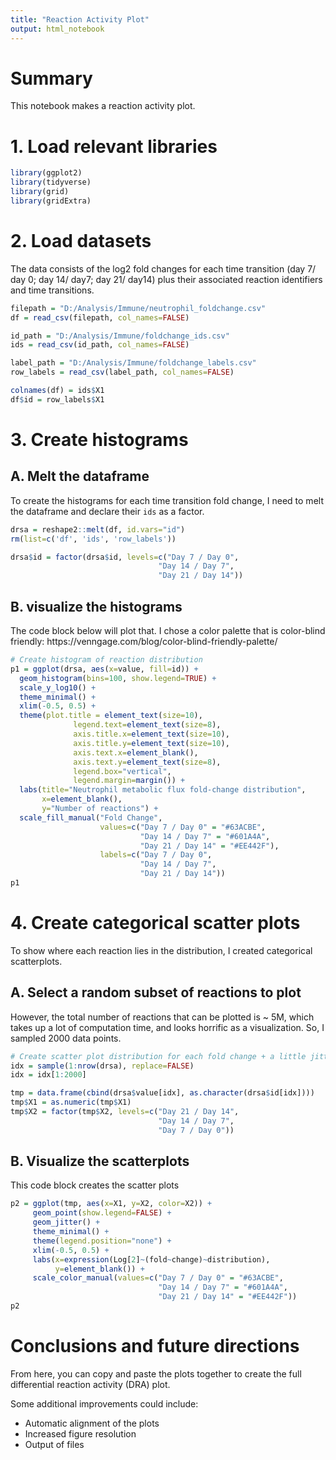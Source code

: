 ```yaml
---
title: "Reaction Activity Plot"
output: html_notebook
---
```


# Summary
This notebook makes a reaction activity plot.

# 1. Load relevant libraries
```r
library(ggplot2)
library(tidyverse)
library(grid)
library(gridExtra)
```

# 2. Load datasets
The data consists of the log2 fold changes for each time transition (day 7/ day 0; day 14/ day7; day 21/ day14) plus their associated reaction identifiers and time transitions.
```r
filepath = "D:/Analysis/Immune/neutrophil_foldchange.csv"
df = read_csv(filepath, col_names=FALSE)

id_path = "D:/Analysis/Immune/foldchange_ids.csv"
ids = read_csv(id_path, col_names=FALSE)

label_path = "D:/Analysis/Immune/foldchange_labels.csv"
row_labels = read_csv(label_path, col_names=FALSE)

colnames(df) = ids$X1
df$id = row_labels$X1
```

# 3. Create histograms

## A. Melt the dataframe
To create the histograms for each time transition fold change, I need to melt the dataframe and declare their `ids` as a factor. 
```r
drsa = reshape2::melt(df, id.vars="id")
rm(list=c('df', 'ids', 'row_labels'))

drsa$id = factor(drsa$id, levels=c("Day 7 / Day 0",
                                 "Day 14 / Day 7",
                                 "Day 21 / Day 14"))
```

## B. visualize the histograms
The code block below will plot that. I chose a color palette that is color-blind friendly: https://venngage.com/blog/color-blind-friendly-palette/
```r
# Create histogram of reaction distribution
p1 = ggplot(drsa, aes(x=value, fill=id)) +
  geom_histogram(bins=100, show.legend=TRUE) +
  scale_y_log10() +
  theme_minimal() +
  xlim(-0.5, 0.5) +
  theme(plot.title = element_text(size=10),
              legend.text=element_text(size=8),
              axis.title.x=element_text(size=10),
              axis.title.y=element_text(size=10),
              axis.text.x=element_blank(),
              axis.text.y=element_text(size=8),
              legend.box="vertical",
              legend.margin=margin()) +
  labs(title="Neutrophil metabolic flux fold-change distribution",
       x=element_blank(),
       y="Number of reactions") + 
  scale_fill_manual("Fold Change", 
                    values=c("Day 7 / Day 0" = "#63ACBE", 
                             "Day 14 / Day 7" = "#601A4A", 
                             "Day 21 / Day 14" = "#EE442F"),
                    labels=c("Day 7 / Day 0",
                             "Day 14 / Day 7",
                             "Day 21 / Day 14")) 
p1
```
# 4. Create categorical scatter plots
To show where each reaction lies in the distribution, I created categorical scatterplots. 

## A. Select a random subset of reactions to plot
However, the total number of reactions that can be plotted is ~ 5M, which takes up a lot of computation time, and looks horrific as a visualization. So, I sampled 2000 data points.
```r
# Create scatter plot distribution for each fold change + a little jitter
idx = sample(1:nrow(drsa), replace=FALSE)
idx = idx[1:2000]

tmp = data.frame(cbind(drsa$value[idx], as.character(drsa$id[idx])))
tmp$X1 = as.numeric(tmp$X1)
tmp$X2 = factor(tmp$X2, levels=c("Day 21 / Day 14",
                                 "Day 14 / Day 7",
                                 "Day 7 / Day 0"))
```

## B. Visualize the scatterplots
This code block creates the scatter plots
```r
p2 = ggplot(tmp, aes(x=X1, y=X2, color=X2)) +
     geom_point(show.legend=FALSE) +
     geom_jitter() +
     theme_minimal() + 
     theme(legend.position="none") +
     xlim(-0.5, 0.5) +
     labs(x=expression(Log[2]~(fold~change)~distribution),
          y=element_blank()) + 
     scale_color_manual(values=c("Day 7 / Day 0" = "#63ACBE", 
                                 "Day 14 / Day 7" = "#601A4A", 
                                 "Day 21 / Day 14" = "#EE442F")) 
p2
```

# Conclusions and future directions
From here, you can copy and paste the plots together to create the full differential reaction activity (DRA) plot.

Some additional improvements could include:

  * Automatic alignment of the plots
  * Increased figure resolution
  * Output of files
  
